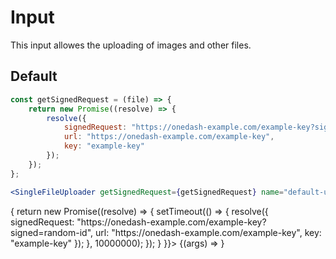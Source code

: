 
<Meta title="Components/Simgle File Uploader" component={SingleFileUploader} />

# Input

This input allowes the uploading of images and other files.

## Default

```jsx
const getSignedRequest = (file) => {
	return new Promise((resolve) => {
		resolve({
			signedRequest: "https://onedash-example.com/example-key?signed=random-id",
			url: "https://onedash-example.com/example-key",
			key: "example-key"
		});
	});
};

<SingleFileUploader getSignedRequest={getSignedRequest} name="default-uploader" />;
```

<Canvas>
	<Story
		name="Default"
		args={{
			name: "default-file-input",
			label: "Upload a file",
			getSignedRequest: () => {
				return new Promise((resolve) => {
					setTimeout(() => {
						resolve({
							signedRequest: "https://onedash-example.com/example-key?signed=random-id",
							url: "https://onedash-example.com/example-key",
							key: "example-key"
						});
					}, 10000000);
				});
			}
		}}>
		{(args) => <SingleFileUploader {...args} />}
	</Story>
</Canvas>
